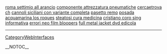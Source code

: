 <a href= http://roma-settimio-all-arancio.3-blog.cn >roma settimio all arancio</a>   <a href= http://componente-attrezzatura-pneumatiche.3-blog.cn >componente attrezzatura pneumatiche</a>   <a href= http://cercaetrova-ch.2-blog.cn >cercaetrova ch</a>   <a href= http://cannoli-siciliani-con-variante-completa.777-blog.cn >cannoli siciliani con variante completa</a>   <a href= http://pasetto-remo.3-blog.cn >pasetto remo</a>   <a href= http://posada-acquamarina-los-roques.it-blogs.cn >posada acquamarina los roques</a>   <a href= http://steatosi-cura-medicina.3-blog.cn >steatosi cura medicina</a>   <a href= http://cristiano-coro-sing-informativa.1-blog.cn >cristiano coro sing informativa</a>   <a href= http://errori-neo-film-bloopers.it-blogs.cn >errori neo film bloopers</a>   <a href= http://full-metal-jacket-dvd-edicola.3-blog.cn >full metal jacket dvd edicola</a>
----
[[CategoryWebInterfaces]]

__NOTOC__